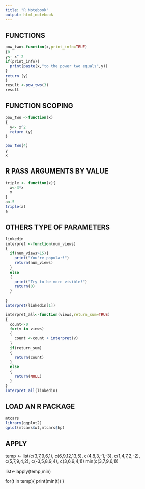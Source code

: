 ```yaml
---
title: "R Notebook"
output: html_notebook
---
```

FUNCTIONS
----------------------------------------
```r
pow_two<-function(x,print_info=TRUE)
{0
y<- x^ 2
if(print_info){
  print(paste(x,"to the power two equals",y))
}
return (y)
}
result <-pow_two(3)
result
```

FUNCTION SCOPING
-----------------------------------------
```r
pow_two <-function(x)
{
  y<- x^2
  return (y)
}

pow_two(4)
y
x
```
R PASS ARGUMENTS BY VALUE
------------------------------------------
```r
triple <- function(x){
  x<-3*x
  x
}
a<-5
triple(a)
a

```

OTHERS TYPE OF PARAMETERS
------------------------------------------
```r
linkedin
interpret <-function(num_views)
{
  if(num_views>15){
    print("You're popular!")
    return(num_views)
  }
  else
  {
    print("Try to be more visible!")
    return(0)
  }
  
}
interpret(linkedin[1])

interpret_all<-function(views,return_sum=TRUE)
{
  count<-0
  for(v in views)
  {
    count <-count + interpret(v)
  }
  if(return_sum)
  {
    return(count)
  }
  else
  {
    return(NULL)
  }
}
interpret_all(linkedin)
```
LOAD AN R PACKAGE
------------------------------------------------------
```r
mtcars
library(ggplot2)
qplot(mtcars$wt,mtcars$hp)

```
APPLY
------------------------------------------
temp <- list(c(3,7,9,6,1), c(6,9,12,13,5), c(4,8,3,-1,-3), c(1,4,7,2,-2), c(5,7,9,4,2), c(-3,5,8,9,4), c(3,6,9,4,1))
min(c(3,7,9,6,1))

list<-lapply(temp,min)

for(t in temp){
print(min(t))
}



